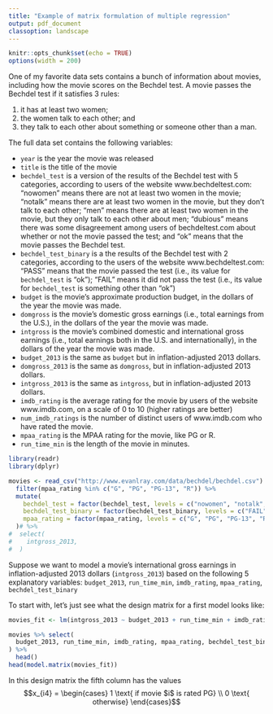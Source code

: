 ```yaml
---
title: "Example of matrix formulation of multiple regression"
output: pdf_document
classoption: landscape
---
```


```r
knitr::opts_chunk$set(echo = TRUE)
options(width = 200)
```

One of my favorite data sets contains a bunch of information about movies, including how the movie scores on the Bechdel test.  A movie passes the Bechdel test if it satisfies 3 rules:

1. it has at least two women;
2. the women talk to each other; and
3. they talk to each other about something or someone other than a man.

The full data set contains the following variables:

 * `year` is the year the movie was released
 * `title` is the title of the movie
 * `bechdel_test` is a version of the results of the Bechdel test with 5 categories, according to users of the website www.bechdeltest.com: "nowomen" means there are not at least two women in the movie; "notalk" means there are at least two women in the movie, but they don’t talk to each other; "men" means there are at least two women in the movie, but they only talk to each other about men; "dubious" means there was some disagreement among users of bechdeltest.com about whether or not the movie passed the test; and "ok" means that the movie passes the Bechdel test.
 * `bechdel_test_binary` is a the results of the Bechdel test with 2 categories, according to the users of the website www.bechdeltest.com: "PASS" means that the movie passed the test (i.e., its value for `bechdel_test` is "ok"); "FAIL" means it did not pass the test (i.e., its value for `bechdel_test` is something other than "ok")
 * `budget` is the movie's approximate production budget, in the dollars of the year the movie was made.
 * `domgross` is the movie's domestic gross earnings (i.e., total earnings from the U.S.), in the dollars of the year the movie was made.
 * `intgross` is the movie's combined domestic and international gross earnings (i.e., total earnings both in the U.S. and internationally), in the dollars of the year the movie was made.
 * `budget_2013` is the same as `budget` but in inflation-adjusted 2013 dollars.
 * `domgross_2013` is the same as `domgross`, but in inflation-adjusted 2013 dollars.
 * `intgross_2013` is the same as `intgross`, but in inflation-adjusted 2013 dollars.
 * `imdb_rating` is the average rating for the movie by users of the website www.imdb.com, on a scale of 0 to 10 (higher ratings are better)
 * `num_imdb_ratings` is the number of distinct users of www.imdb.com who have rated the movie.
 * `mpaa_rating` is the MPAA rating for the movie, like PG or R.
 * `run_time_min` is the length of the movie in minutes.

\newpage

```r
library(readr)
library(dplyr)

movies <- read_csv("http://www.evanlray.com/data/bechdel/bechdel.csv") %>%
  filter(mpaa_rating %in% c("G", "PG", "PG-13", "R")) %>%
  mutate(
    bechdel_test = factor(bechdel_test, levels = c("nowomen", "notalk", "men", "dubious", "ok"), ordered = FALSE),
    bechdel_test_binary = factor(bechdel_test_binary, levels = c("FAIL", "PASS"), ordered = FALSE),
    mpaa_rating = factor(mpaa_rating, levels = c("G", "PG", "PG-13", "R"), ordered = FALSE)
  )# %>%
#  select(
#    intgross_2013, 
#  )
```

Suppose we want to model a movie's international gross earnings in inflation-adjusted 2013 dollars (`intgross_2013`) based on the following 5 explanatory variables: `budget_2013`, `run_time_min`, `imdb_rating`, `mpaa_rating`, `bechdel_test_binary`

To start with, let's just see what the design matrix for a first model looks like:

```r
movies_fit <- lm(intgross_2013 ~ budget_2013 + run_time_min + imdb_rating + mpaa_rating + bechdel_test_binary, data = movies)

movies %>% select(
  budget_2013, run_time_min, imdb_rating, mpaa_rating, bechdel_test_binary
) %>%
  head()
head(model.matrix(movies_fit))
```

In this design matrix the fifth column has the values $$x_{i4} = \begin{cases} 1 \text{ if movie $i$ is rated PG} \\ 0 \text{ otherwise} \end{cases}$$

